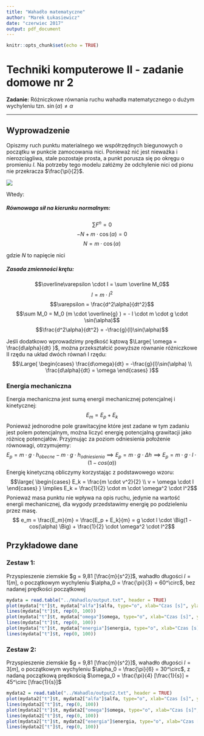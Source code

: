 ```yaml
---
title: "Wahadło matematyczne"
author: "Marek Łukasiewicz"
date: "czerwiec 2017"
output: pdf_document
---
```


```r
knitr::opts_chunk$set(echo = TRUE)
```

# Techniki komputerowe II - zadanie domowe nr 2

**Zadanie:** Różniczkowe równania ruchu wahadła matematycznego o dużym wychyleniu tzn. $\sin(\alpha) \neq \alpha$

***********************

## Wyprowadzenie

Opiszmy ruch punktu materialnego we współrzędnych biegunowych o początku w punkcie zamocowania nici. Ponieważ nić jest nieważka i nierozciągliwa, stale pozostaje prosta, a punkt porusza się po okręgu o promieniu $l$. Na potrzeby tego modelu załóżmy że odchylenie nici od pionu nie przekracza $\frac{\pi}{2}$.

![](rysunek.png)

Wtedy:

##### Równowaga sił na kierunku normalnym:
$$\sum F^n = 0$$
$$-N + m \cdot \cos(\alpha) = 0$$
$$N = m \cdot \cos(\alpha)$$

gdzie $N$ to napięcie nici

##### Zasada zmienności krętu:
$$\overline\varepsilon \cdot I = \sum \overline M_0$$
$$I = m \cdot l^2$$
$$\varepsilon = \frac{d^2\alpha}{dt^2}$$
$$\sum M_0 = M_0 (m \cdot \overline{g} ) = - l \cdot m \cdot g \cdot \sin(\alpha)$$
$$\frac{d^2\alpha}{dt^2} = -\frac{g}{l}\sin(\alpha)$$

Jeśli dodatkowo wprowadzimy prędkość kątową $\Large{ \omega = \frac{d\alpha}{dt} }$, można przekształcić powyższe równanie różniczkowe II rzędu na układ dwóch równań I rzędu:
$$\Large{ \begin{cases} \frac{d\omega}{dt} = -\frac{g}{l}\sin(\alpha) \\ \frac{d\alpha}{dt} = \omega \end{cases} }$$

### Energia mechaniczna

Energia mechaniczna jest sumą energii mechanicznej potencjalnej i kinetycznej:
$$ E_m = E_p + E_k $$
Ponieważ jednorodne pole grawitacyjne które jest zadane w tym zadaniu jest polem potencjalnym, można liczyć energię potencjalną grawitacji jako różnicę potencjałów. Przyjmując za poziom odniesienia położenie równowagi, otrzymujemy:
$$ E_p = m \cdot g \cdot h_{obecne} - m \cdot g \cdot h_{odniesienia} \implies E_p = m \cdot g \cdot \Delta h \implies E_p = m \cdot g \cdot l \cdot \Big(1 - cos(\alpha) \Big)$$
Energię kinetyczną obliczymy korzystając z podstawowego wzoru:
$$\large{ \begin{cases} E_k = \frac{m \cdot v^2}{2} \\ v = \omega \cdot l \end{cases} } \implies E_k = \frac{1}{2} \cdot m \cdot \omega^2 \cdot l^2$$
Ponieważ masa punktu nie wpływa na opis ruchu, jedynie na wartość energii mechanicznej, dla wygody przedstawimy energię po podzieleniu przez masę.
$$ e_m = \frac{E_m}{m} = \frac{E_p + E_k}{m} = g \cdot l \cdot \Big(1 - cos(\alpha) \Big) + \frac{1}{2} \cdot \omega^2 \cdot l^2$$

\pagebreak

## Przykładowe dane

### Zestaw 1:

Przyspieszenie ziemskie $g = 9,81 [\frac{m}{s^2}]$, wahadło długości $l = 1[m]$, o początkowym wychyleniu $\alpha_0 = \frac{\pi}{3} = 60^\circ$, bez nadanej prędkości początkowej

```r
mydata = read.table("../Wahadlo/output.txt", header = TRUE)
plot(mydata["t"]$t, mydata["alfa"]$alfa, type="o", xlab="Czas [s]", ylab="Wychylenie [rad]")
lines(mydata["t"]$t, rep(0, 100))
plot(mydata["t"]$t, mydata["omega"]$omega, type="o", xlab="Czas [s]", ylab="Prędkość kątowa [rad/s]")
lines(mydata["t"]$t, rep(0, 100))
plot(mydata["t"]$t, mydata["energia"]$energia, type="o", xlab="Czas [s]", ylab="Energia mechaniczna [J/kg]", ylim = c(0, 5))
lines(mydata["t"]$t, rep(0, 100))
```

### Zestaw 2:

Przyspieszenie ziemskie $g = 9,81 [\frac{m}{s^2}]$, wahadło długości $l = 3[m]$, o początkowym wychyleniu $\alpha_0 = \frac{\pi}{6} = 30^\circ$, z nadaną początkową prędkością $\omega_0 = \frac{\pi}{4} [\frac{1}{s}] = 45^\circ [\frac{1}{s}]$

```r
mydata2 = read.table("../Wahadlo/output2.txt", header = TRUE)
plot(mydata2["t"]$t, mydata2["alfa"]$alfa, type="o", xlab="Czas [s]", ylab="Wychylenie [rad]")
lines(mydata2["t"]$t, rep(0, 100))
plot(mydata2["t"]$t, mydata2["omega"]$omega, type="o", xlab="Czas [s]", ylab="Prędkość kątowa [rad/s]")
lines(mydata2["t"]$t, rep(0, 100))
plot(mydata2["t"]$t, mydata2["energia"]$energia, type="o", xlab="Czas [s]", ylab="Energia mechaniczna [J/kg]", ylim = c(0, 7))
lines(mydata2["t"]$t, rep(0, 100))
```

